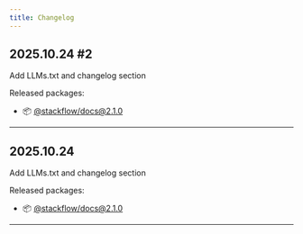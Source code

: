 ```yaml
---
title: Changelog
---
```


## 2025.10.24 #2

Add LLMs.txt and changelog section

Released packages:
- 📦 [@stackflow/docs@2.1.0](https://npmjs.com/package/@stackflow/docs/v/2.1.0)

---

## 2025.10.24

Add LLMs.txt and changelog section

Released packages:
- 📦 [@stackflow/docs@2.1.0](https://npmjs.com/package/@stackflow/docs/v/2.1.0)

---

